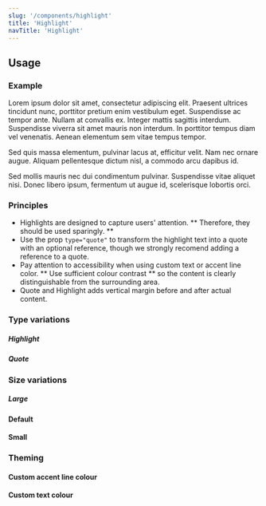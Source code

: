 ```yaml
---
slug: '/components/highlight'
title: 'Highlight'
navTitle: 'Highlight'
---
```




## Usage

### Example

<PlaygroundPreview>
  <p>Lorem ipsum dolor sit amet, consectetur adipiscing elit. Praesent ultrices tincidunt nunc, porttitor pretium enim vestibulum eget. Suspendisse ac tempor ante. Nullam at convallis ex. Integer mattis sagittis interdum. Suspendisse viverra sit amet mauris non interdum. In porttitor tempus diam vel venenatis. Aenean elementum sem vitae tempus tempor. </p>
  <Highlight text="You may select an highlight from the article to be displayed here. Select an excerpt that you want the user to pay attention to." />
  <p>Sed quis massa elementum, pulvinar lacus at, efficitur velit. Nam nec ornare augue. Aliquam pellentesque dictum nisl, a commodo arcu dapibus id.</p>
  <Highlight type="quote" text="Add an interesting quote here" reference="First name Last name. Title."/>
  <p>Sed mollis mauris nec dui condimentum pulvinar. Suspendisse vitae aliquet nisi. Donec libero ipsum, fermentum ut augue id, scelerisque lobortis orci.</p>
</PlaygroundPreview>

### Principles

- Highlights are designed to capture users' attention. ** Therefore, they should be used sparingly. **
- Use the prop `type="quote"` to transform the highlight text into a quote with an optional reference, though we strongly recomend adding a reference to a quote.
- Pay attention to accessibility when using custom text or accent line color. ** Use sufficient colour contrast ** so the content is clearly distinguishable from the surrounding area.
- Quote and Highlight adds vertical margin before and after actual content.

### Type variations

##### Highlight 
<PlaygroundPreview>
  <Highlight text="You may select an highlight from the article to be displayed here. Select an excerpt that you want the user to pay attention to."/>
</PlaygroundPreview>

##### Quote
<PlaygroundPreview>
  <Highlight text="Add an interesting quote here" type="quote" reference="First name Last name. Title."/>
</PlaygroundPreview>

### Size variations

##### Large
<PlaygroundPreview>
  <Highlight text="You may select an highlight from the article to be displayed here. Select an excerpt that you want the user to pay attention to." variant="l"/>
  <Highlight text="Add an interesting quote here" variant="l" type="quote" reference="First name Last name. Title."/>
</PlaygroundPreview>

#### Default
<PlaygroundPreview>
  <Highlight text="You may select an highlight from the article to be displayed here. Select an excerpt that you want the user to pay attention to."/>
  <Highlight text="Add an interesting quote here" type="quote" reference="First name Last name. Title."/>
</PlaygroundPreview>

#### Small
<PlaygroundPreview>
  <Highlight text="You may select an highlight from the article to be displayed here. Select an excerpt that you want the user to pay attention to." variant="s"/>
  <Highlight text="Add an interesting quote here" variant="s" type="quote" reference="First name Last name. Title."/>
</PlaygroundPreview>

### Theming

#### Custom accent line colour
<PlaygroundPreview>
  <Highlight text="You may select an highlight from the article to be displayed here. Select an excerpt that you want the user to pay attention to."  theme={{'--accent-line-color':'#00005e'}}/>
  <Highlight text="Add an interesting quote here" reference="First name Last name. Title." type="quote"  theme={{'--accent-line-color':'#00005e'}}/>
</PlaygroundPreview>

#### Custom text colour
<PlaygroundPreview>
  <Highlight text="You may select an highlight from the article to be displayed here. Select an excerpt that you want the user to pay attention to."  theme={{'--text-color':'#00005e'}}/>
  <Highlight text="Add an interesting quote here" reference="First name Last name. Title." type="quote"  theme={{'--text-color':'#00005e'}}/>
</PlaygroundPreview>

